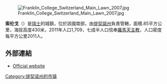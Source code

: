 [[Image:Franklin_College_Switzerland_Main_Lawn_2007.jpg|right]]

'''索伦戈'''（{{lang-it|Sorengo}}）是[[瑞士|瑞士]]的城鎮，位於該國南部，由[[提契諾州|提契諾州]]負責管轄，面積.85平方公里，海拔高度430米，2011年人口1,709，七成半人口信奉[[羅馬天主教|羅馬天主教]]，人口密度每平方公里2011人。

==外部連結==
* [http://www.sorengo.ch Official website] {{Wayback|url=http://www.sorengo.ch/ |date=20101208035413 }} {{it icon}}

{{Authority control}}
{{Switzerland-geo-stub}}
[[Category:提契诺州的市镇|Category:提契诺州的市镇]]
